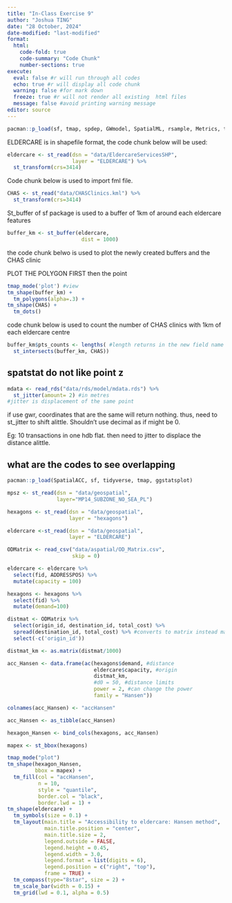 ```yaml
---
title: "In-Class Exercise 9"
author: "Joshua TING"
date: "28 October, 2024"
date-modified: "last-modified"
format:
  html:
    code-fold: true
    code-summary: "Code Chunk"
    number-sections: true
execute:
  eval: false #r will run through all codes
  echo: true #r will display all code chunk
  warning: false #for mark down
  freeze: true #r will not render all existing  html files
  message: false #avoid printing warning message
editor: source
---
```


```R
pacman::p_load(sf, tmap, spdep, GWmodel, SpatialML, rsample, Metrics, tidyverse, knitr, kableExtra)
```

ELDERCARE is in shapefile format, the code chunk below will be used:

```r
eldercare <- st_read(dsn = "data/EldercareServicesSHP",
                     layer = "ELDERCARE") %>% 
  st_transform(crs=3414)
```

Code chunk below is used to import fml file.

```r
CHAS <- st_read("data/CHASClinics.kml") %>% 
  st_transform(crs=3414)
```

St_buffer of sf package is used to a buffer of 1km of around each eldercare features

```r
buffer_km <- st_buffer(eldercare, 
                        dist = 1000)
```

the code chunk belwo is used to plot the newly created buffers and the CHAS clinic

PLOT THE POLYGON FIRST then the point

```r
tmap_mode('plot') #view
tm_shape(buffer_km) +
  tm_polygons(alpha=.3) +
tm_shape(CHAS) +
  tm_dots()
```

code chunk below is used to count the number of CHAS clinics with 1km of each eldercare centre

```r
buffer_km$pts_counts <- lengths( #length returns in the new field name pts count
  st_intersects(buffer_km, CHAS))

```

::: callout-note
## spatstat do not like point z
:::

```r
mdata <- read_rds("data/rds/model/mdata.rds") %>%
  st_jitter(amount= 2) #in metres
#jitter is displacement of the same point

```

if use gwr, coordinates that are the same will return nothing. thus, need to st_jitter to shift alittle. Shouldn't use decimal as if might be 0.

Eg: 10 transactions in one hdb flat. then need to jitter to displace the distance alittle.

::: callout-note
## what are the codes to see overlapping
:::

```r
pacman::p_load(SpatialACC, sf, tidyverse, tmap, ggstatsplot)
```

```r
mpsz <- st_read(dsn = "data/geospatial",
                layer="MP14_SUBZONE_NO_SEA_PL")
```

```r
hexagons <- st_read(dsn = "data/geospatial",
                    layer = "hexagons")
```

```r
eldercare <-st_read(dsn = "data/geospatial",
                    layer = "ELDERCARE")
```

```r
ODMatrix <- read_csv("data/aspatial/OD_Matrix.csv",
                     skip = 0)
```

```r
eldercare <- eldercare %>% 
  select(fid, ADDRESSPOS) %>%
  mutate(capacity = 100)
```

```r
hexagons <- hexagons %>% 
  select(fid) %>% 
  mutate(demand=100)
```

```r
distmat <- ODMatrix %>% 
  select(origin_id, destination_id, total_cost) %>% 
  spread(destination_id, total_cost) %>% #converts to matrix instead making it into long and thin 
  select(-c('origin_id'))
```

```r
distmat_km <- as.matrix(distmat/1000)
```

```r
acc_Hansen <- data.frame(ac(hexagons$demand, #distance
                            eldercare$capacity, #origin
                            distmat_km, 
                            #d0 = 50, #distance limits
                            power = 2, #can change the power
                            family = "Hansen"))
```

```r

colnames(acc_Hansen) <- "accHansen"

acc_Hansen <- as_tibble(acc_Hansen)

hexagon_Hansen <- bind_cols(hexagons, acc_Hansen)

```

```r
mapex <- st_bbox(hexagons)

tmap_mode("plot")
tm_shape(hexagon_Hansen,
         bbox = mapex) + 
  tm_fill(col = "accHansen",
          n = 10,
          style = "quantile",
          border.col = "black",
          border.lwd = 1) +
tm_shape(eldercare) +
  tm_symbols(size = 0.1) +
  tm_layout(main.title = "Accessibility to eldercare: Hansen method",
            main.title.position = "center",
            main.title.size = 2,
            legend.outside = FALSE,
            legend.height = 0.45, 
            legend.width = 3.0,
            legend.format = list(digits = 6),
            legend.position = c("right", "top"),
            frame = TRUE) +
  tm_compass(type="8star", size = 2) +
  tm_scale_bar(width = 0.15) +
  tm_grid(lwd = 0.1, alpha = 0.5)
```
```r

```

